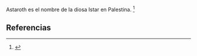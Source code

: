 Astaroth es el nombre de la diosa Istar en Palestina. <ref name="n0">{{lib|LU|95|1|7}}</ref> 

== Referencias ==

<references/>
